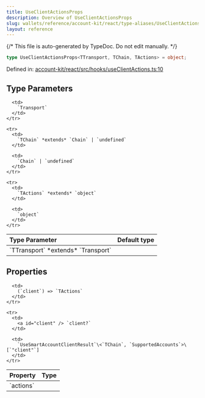 ```yaml
---
title: UseClientActionsProps
description: Overview of UseClientActionsProps
slug: wallets/reference/account-kit/react/type-aliases/UseClientActionsProps
layout: reference
---
```


{/* This file is auto-generated by TypeDoc. Do not edit manually. */}

```ts
type UseClientActionsProps<TTransport, TChain, TActions> = object;
```

Defined in: [account-kit/react/src/hooks/useClientActions.ts:10](https://github.com/alchemyplatform/aa-sdk/blob/0cc60e9f694c242d91befdaa2f26cdec3ee389c5/account-kit/react/src/hooks/useClientActions.ts#L10)

## Type Parameters

<table>
  <thead>
    <tr>
      <th align="left">Type Parameter</th>
      <th align="left">Default type</th>
    </tr>
  </thead>

  <tbody>
    <tr>
      <td>
        `TTransport` *extends* `Transport`
      </td>

      <td>
        `Transport`
      </td>
    </tr>

    <tr>
      <td>
        `TChain` *extends* `Chain` | `undefined`
      </td>

      <td>
        `Chain` | `undefined`
      </td>
    </tr>

    <tr>
      <td>
        `TActions` *extends* `object`
      </td>

      <td>
        `object`
      </td>
    </tr>

  </tbody>
</table>

## Properties

<table>
  <thead>
    <tr>
      <th align="left">Property</th>
      <th align="left">Type</th>
    </tr>
  </thead>

  <tbody>
    <tr>
      <td>
        <a id="actions" /> `actions`
      </td>

      <td>
        (`client`) => `TActions`
      </td>
    </tr>

    <tr>
      <td>
        <a id="client" /> `client?`
      </td>

      <td>
        `UseSmartAccountClientResult`\<`TChain`, `SupportedAccounts`>\[`"client"`]
      </td>
    </tr>

  </tbody>
</table>
